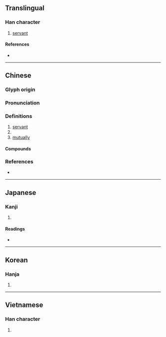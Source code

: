 {{character info/new}}
{{also|厮}}
==Translingual==

===Han character===
{{Han char|rn=53|rad=广|as=12|sn=15|four=00221|canj=ITCL|ids=⿸广斯}}

# [[servant]]

====References====
* {{Han ref|kx=0350.260|dkj=09487|dj=0661.270|hdz=20900.120|uh=5EDD|ud=24285|bh=BC72|bd=48242}}

----

==Chinese==
{{zh-forms|s=厮}}

===Glyph origin===
{{Han etym}}

===Pronunciation===
{{zh-pron
|m=sī
|c=si1
|mn=qz:sir/xm,zz:su
|mc=y
|oc=y
|cat=n,adv
}}

===Definitions===
{{zh-hanzi}}

# [[servant]]
# {{n-g|A lightly insulting term used to refer to someone.}}
# [[mutually]]

====Compounds====
{{zh-der|亂廝|假廝兒|大小廝|大廝|大廝不道|大模廝樣|奴廝兒|小廝|廝下|廝伴|廝侵|廝兒|廝勾|廝吵|廝守|廝幫|廝役|廝徒|廝打|廝抬廝敬|廝抹|廝挺|廝撲行|廝敬廝愛|廝殺|廝混|廝琅琅|廝瞞|廝稱|廝纏|廝羅|廝舍|廝落|廝見|廝覷|廝賴|廝趁|廝趕|廝輿|廝養|廝鬥|廝鬧|慢條廝禮|打胸廝撞|搗倒小廝|村廝|歪廝纏|毛騰廝火|淡廝|禿廝|窮廝|耳鬢廝磨|胡廝哄|胡廝混|胡廝纏|胸廝撞|這廝|那廝|長相廝守|面面廝覷}}

===References===
* {{R:twedu|A01229}}

----

==Japanese==

===Kanji===
{{ja-kanji|grade=|rs=广12}}

# {{defn|lang=ja|sort=广12}}

====Readings====
* {{ja-readings|on=[[し]] (shi)|kun=[[こもの]] (komono)}}

----

==Korean==

===Hanja===
{{ko-hanja|hangeul=시|rv=si|mr=si}}

# {{defn|lang=ko|sort=广12}}

----

==Vietnamese==

===Han character===
{{vi-readings|rs=广12|hanviet=[[tê]], [[tư]]}}

# {{defn|lang=vi|sort=广12}}

{{cln|vi|Han tu}}
